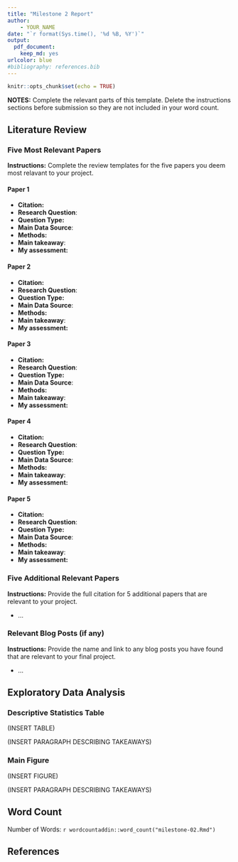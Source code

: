 ```yaml
---
title: "Milestone 2 Report"
author:
    - YOUR_NAME
date: "`r format(Sys.time(), '%d %B, %Y')`"
output: 
  pdf_document:
    keep_md: yes
urlcolor: blue
#bibliography: references.bib
---
```


```r
knitr::opts_chunk$set(echo = TRUE)
```

**NOTES:** Complete the relevant parts of this template.
Delete the instructions sections before submission so they are not included in your word count. 

## Literature Review

### Five Most Relevant Papers

**Instructions:** Complete the review templates for the five papers you deem most relavant to your project.

#### Paper 1

* **Citation:**
* **Research Question**:
* **Question Type:**
* **Main Data Source**:
* **Methods:**
* **Main takeaway**:
* **My assessment:**

#### Paper 2

* **Citation:**
* **Research Question**:
* **Question Type:**
* **Main Data Source**:
* **Methods:**
* **Main takeaway**:
* **My assessment:**

#### Paper 3

* **Citation:**
* **Research Question**:
* **Question Type:**
* **Main Data Source**:
* **Methods:**
* **Main takeaway**:
* **My assessment:**

#### Paper 4

* **Citation:**
* **Research Question**:
* **Question Type:**
* **Main Data Source**:
* **Methods:**
* **Main takeaway**:
* **My assessment:**

#### Paper 5

* **Citation:**
* **Research Question**:
* **Question Type:**
* **Main Data Source**:
* **Methods:**
* **Main takeaway**:
* **My assessment:**

### Five Additional Relevant Papers

**Instructions:** Provide the full citation for 5 additional papers that are relevant to your project.

* ...

### Relevant Blog Posts (if any)

**Instructions:** Provide the name and link to any blog posts you have found that are relevant to your final project.

* ...

## Exploratory Data Analysis

### Descriptive Statistics Table

(INSERT TABLE)

(INSERT PARAGRAPH DESCRIBING TAKEAWAYS)

### Main Figure

(INSERT FIGURE)

(INSERT PARAGRAPH DESCRIBING TAKEAWAYS)

## Word Count

Number of Words: `r wordcountaddin::word_count("milestone-02.Rmd")`

## References
